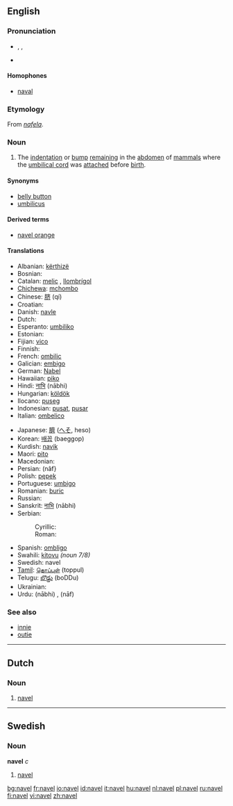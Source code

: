 ==English==

===Pronunciation===
* {{enPR|nā'vəl}}, {{IPA|/ˈneɪvəl/}}, {{SAMPA|/"neIv@l/}}
* {{rhymes|eɪvəl}}

====Homophones====
* [[naval]]

===Etymology===
From {{OE.}} ''[[nafela]]''.

===Noun===
{{en-noun}}

# {{anatomy}} The [[indentation]] or [[bump]] [[remain]]ing in the [[abdomen]] of [[mammal]]s where the [[umbilical cord]] was [[attach]]ed before [[birth]].

====Synonyms====
* [[belly button]] {{italbrac|colloquial}}
* [[umbilicus]]

====Derived terms====
* [[navel orange]]

====Translations====
{{trans-top|remnant of umbilical cord}}
*Albanian: [[kërthizë]] {{f}}
*Bosnian: {{t|bs|pupak|m}}
*Catalan: [[melic]] {{m}}, [[llombrígol]] {{m}}
*[[Chichewa]]: [[mchombo]]
*Chinese: [[脐]] (qí)
*Croatian: {{t|hr|pupak|m}}
*Danish: [[navle]] {{c}}
*Dutch: {{t|nl|navel|m}}
*Esperanto: [[umbiliko]]
*Estonian: {{t|et|naba}}
*Fijian: [[vico]]
*Finnish: {{t|fi|napa}}
*French: [[ombilic]] {{m}}
*Galician: [[embigo]] {{m}}
*German: [[Nabel]] {{m}}
*Hawaiian: [[piko]]
*Hindi: [[नाभि]] (nābhi) {{f}}
*Hungarian: [[köldök]]
*Ilocano: [[puseg]]
*Indonesian: [[pusat]], [[pusar]]
*Italian: [[ombelico]] {{m}}
{{trans-mid}}
*Japanese: [[臍]] ([[へそ]], heso)
*Korean: [[배꼽]] (baeggop)
*Kurdish: [[navik]] {{f}}
*Maori: [[pito]]
*Macedonian: {{t|mk|папук|m}}
*Persian: {{FAchar|[[ناف]]}} (nâf}
*Polish: [[pępek]] {{m}}
*Portuguese: [[umbigo]] {{m}}
*Romanian: [[buric]] {{n}}
*Russian: {{t|ru|пупок|tr=pupók|m}}
*Sanskrit: [[नाभि]] (nābhi) {{f}}
*Serbian:
*:Cyrillic: {{t|sr|пупак|m}}
*:Roman: {{t|sr|pupak|m}}
*Spanish: [[ombligo]] {{m}}
*Swahili:  [[kitovu]] ''(noun 7/8)''
*Swedish: navel {{c}}
*[[Tamil]]: [[தொப்புள்]] (toppul)
*Telugu: [[బొడ్డు]] (boDDu)
*Ukrainian: {{t|uk|пупок|tr=pupók|m}}
*Urdu: {{URchar|[[نابھ]]}} (nābhi) {{f}}, {{URchar|[[ناف]]}} (nāf) {{f}}
{{trans-bottom}}

===See also===
*[[innie]]
*[[outie]]

----

==Dutch==

===Noun===
{{nl-noun2|m|s|tje}}

# [[#English|navel]]

----

==Swedish==

===Noun===
'''navel''' ''c''

# [[#English|navel]]

[[bg:navel]]
[[fr:navel]]
[[io:navel]]
[[id:navel]]
[[it:navel]]
[[hu:navel]]
[[nl:navel]]
[[pl:navel]]
[[ru:navel]]
[[fi:navel]]
[[vi:navel]]
[[zh:navel]]